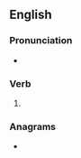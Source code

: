 ==English==

===Pronunciation===
* {{a|US}} {{IPA|en|/ˈsəʊd/}}

===Verb===
{{head|en|verb form}}

# {{en-past of|sew}}

===Anagrams===
* {{anagrams|en|a=deesw|Swede|swede|weeds}}